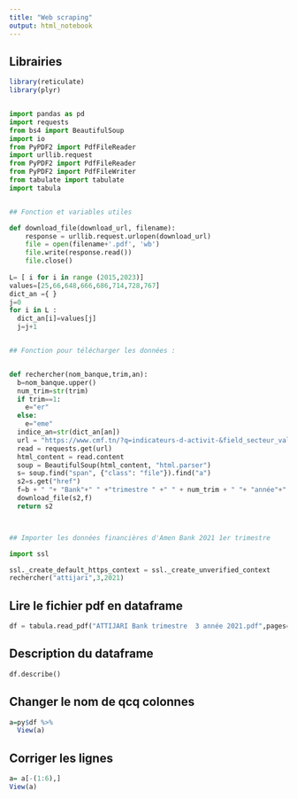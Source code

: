 ---
title: "Web scraping"
output: html_notebook
---



## Librairies 
```{r}
library(reticulate)
library(plyr)
```
```{r}


```

```{python}

import pandas as pd 
import requests
from bs4 import BeautifulSoup 
import io
from PyPDF2 import PdfFileReader
import urllib.request
from PyPDF2 import PdfFileReader
from PyPDF2 import PdfFileWriter
from tabulate import tabulate 
import tabula


## Fonction et variables utiles 

def download_file(download_url, filename):
    response = urllib.request.urlopen(download_url)    
    file = open(filename+'.pdf', 'wb')
    file.write(response.read())
    file.close()
    
L= [ i for i in range (2015,2023)]
values=[25,66,648,666,686,714,728,767]
dict_an ={ }
j=0
for i in L :
  dict_an[i]=values[j]
  j=j+1


## Fonction pour télécharger les données :


def rechercher(nom_banque,trim,an):
  b=nom_banque.upper()
  num_trim=str(trim)
  if trim==1: 
    e="er"
  else:
    e="eme"
  indice_an=str(dict_an[an])
  url = "https://www.cmf.tn/?q=indicateurs-d-activit-&field_secteur_value=Etablissement+de+cr%C3%A9dit&field_soci_t__value="+b+"+BANK&field_trimestre_value="+num_trim+"+"+e+"+trimestre&field_ann_e_indicateurs_tid="+indice_an
  read = requests.get(url)
  html_content = read.content
  soup = BeautifulSoup(html_content, "html.parser")
  s= soup.find("span", {"class": "file"}).find("a")
  s2=s.get("href")
  f=b + " "+ "Bank"+" " +"trimestre " +" " + num_trim + " "+ "année"+" " + str(an)
  download_file(s2,f)
  return s2



## Importer les données financières d'Amen Bank 2021 1er trimestre 

import ssl

ssl._create_default_https_context = ssl._create_unverified_context
rechercher("attijari",3,2021)
```

## Lire le fichier pdf en dataframe 

```{python}
df = tabula.read_pdf("ATTIJARI Bank trimestre  3 année 2021.pdf",pages="all")[0] 
```

## Description du dataframe
```{python}
df.describe()
```

## Changer le nom de qcq colonnes 

```{r}

a=py$df %>% 
  View(a)
```


## Corriger les lignes 
```{r}
a= a[-(1:6),]
View(a)

```

